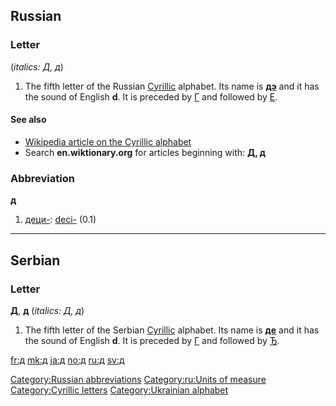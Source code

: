 {{wikipedia|De (Cyrillic)}}
{{also|Appendix:Variations of "d"|Appendix:Variations of "de"}}
==Russian==

===Letter===
{{infl|ru|letter|lower case||upper case|Д}} (''italics: Д, д'')


# The fifth letter of the Russian [[Cyrillic]] alphabet. Its name is '''[[дэ]]''' {{IPAchar|([[dɛ]])}} and it has the sound of English '''d'''. It is preceded by [[г|Г]] and followed by [[е|Е]].

====See also====
* [[w:Cyrillic alphabet|Wikipedia article on the Cyrillic alphabet]]
* Search '''en.wiktionary.org''' for articles beginning with: '''[http://en.wiktionary.org/w/index.php?title=Special%3AAllpages&from=%D0%94&namespace=0 Д], [http://en.wiktionary.org/w/index.php?title=Special%3AAllpages&from=%D0%B4&namespace=0 д]'''

===Abbreviation===
'''д'''

# [[деци-]]: [[deci-]] (0.1)

[[Category:Russian abbreviations]]
[[Category:ru:Units of measure]]

----

==Serbian==

===Letter===
'''Д''', '''д''' (''italics: Д, д'')

# The fifth letter of the Serbian [[Cyrillic]] alphabet. Its name is '''[[дe]]''' {{IPAchar|([[dɛ]])}} and it has the sound of English '''d'''. It is preceded by [[г|Г]] and followed by [[ђ|Ђ]].

[[Category:Cyrillic letters]]
[[Category:Ukrainian alphabet]]

[[fr:д]]
[[mk:д]]
[[ja:д]]
[[no:д]]
[[ru:д]]
[[sv:д]]